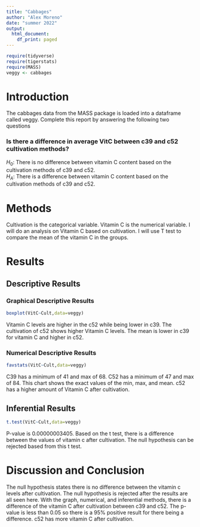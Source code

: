 ```yaml
---
title: "Cabbages"
author: "Alex Moreno"
date: "summer 2022"
output:
  html_document:
    df_print: paged
---
```


```r
require(tidyverse)
require(tigerstats)
require(MASS)
veggy <- cabbages
```

# Introduction

<!--In this section you explain what you are trying to show.  Where did the data come from?  What is the research or other question you are trying to answer?!-->
 The cabbages data from the MASS package is loaded into a dataframe called veggy. Complete this report by answering the following two questions  
 
### Is there a difference in average VitC between c39 and c52 cultivation methods?  
$H_0$: There is no difference between vitamin C content based on the cultivation methods of c39 and c52.  
$H_A$: There is a difference between vitamin C content based on the cultivation methods of c39 and c52.


# Methods

<!--Decide on your methods:  use "variable analysis" or other appropriate descriptors.  Make sure to choose at least one graphical method and at least one numerical method.!-->
Cultivation is the categorical variable. Vitamin C is the numerical variable. I will do an analysis on Vitamin C based on cultivation. I will use T test to compare the mean of the vitamin C in the groups.

# Results

<!--Divide this section into two sub-sections:  One for your descriptive  results and one for your inferential results.!-->

## Descriptive Results

### Graphical Descriptive Results

<!--Graphical results here.  Make sure to show your code.  Provide appropriate labels for axes, giving units if possible, and provide a good title for the graph, too.  Use the graphical results to describe the patterns if any that exist in the data as focused toward the research question!-->

```r
boxplot(VitC~Cult,data=veggy)
```

Vitamin C levels are higher in the c52 while being lower in c39. The cultivation of c52 shows higher Vitamin C levels. The mean is lower in c39 for vitamin C and higher in c52.                    

### Numerical Descriptive Results

<!--Numerical results go here. Use the numerical results to describe the patterns if any that exist in the data as focused toward the research question!-->

```r
favstats(VitC~Cult,data=veggy)
```

C39 has a minimum of 41 and max of 68. C52 has a minimum of 47 and max of 84. This chart shows the exact values of the min, max, and mean. c52 has a higher amount of Vitamin C after cultivation.

## Inferential Results

<!--State hypothesis clearly.  Make sure your discussion of the inferential test covers all the aspects that the test output produces, such as test statistic, p-value etc.  Make a decision about the null hypothesis, explain the assumptions on which the selected test/procedure was based, and why the chosen procedure satisfys the assumptions and is appropriate to answer the research question!-->

```r
t.test(VitC~Cult,data=veggy)
```

P-value is 0.00000003405. Based on the t test, there is a difference between the values of vitamin c after cultivation. The null hypothesis can be rejected based from this t test. 

# Discussion and Conclusion

<!--Discussion and conclusion here.  If you found a relationship be sure to consider whether the relationship occurs because one of the variavbles causes the other, or whether they perhasps are related for some other reason.  Watch the chapter 6 videos from the GeorgeTown videos collection.!-->

The null hypothesis states there is no difference between the vitamin c levels after cultivation. The null hypothesis is rejected after the results are all seen here. With the graph, numerical, and inferential methods, there is a difference of the vitamin C after cultivation between c39 and c52. The p-value is less than 0.05 so there is a 95% positive result for there being a difference. c52 has more vitamin C after cultivation. 
